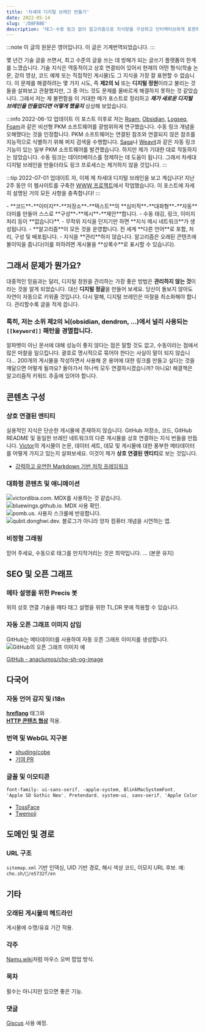 ```yaml
---
title: '차세대 디지털 브레인 만들기'
date: 2022-05-14
slug: '/D8FB8E'
description: '태그·수동 링크 없이 알고리즘으로 지식망을 구성하고 인터랙티브하게 표현하는 차세대 디지털 브레인 구상과 WWW 프로젝트 구현 기록'
---
```


:::note
이 글의 원문은 영어입니다. 이 글은 기계번역되었습니다.
:::

몇 년간 기술 글을 쓰면서, 최고 수준의 글을 쓰는 데 방해가 되는 글쓰기 플랫폼의 한계를 느꼈습니다. 기술 지식은 역동적이고 상호 연결되어 있어서 현재의 어떤 형식(학술 논문, 강의 영상, 코드 예제 또는 직접적인 게시물)도 그 지식을 가장 잘 표현할 수 없습니다. 이 문제를 해결하려는 몇 가지 시도, 즉 **제2의 뇌** 또는 **디지털 정원**이라고 불리는 것들을 살펴보고 관찰했지만, 그 중 어느 것도 문제를 올바르게 해결하지 못하는 것 같았습니다. 그래서 저는 제 불편함을 이 거대한 메가 포스트로 정리하고 **_제가 새로운 디지털 브레인을 만들었다면 어떻게 했을지_** 상상해 보았습니다.

:::info 2022-06-12 업데이트
이 포스트 이후로 저는 [Roam](https://roamresearch.com/), [Obsidian](https://obsidian.md), [Logseq](https://logseq.com/), [Foam](https://foambubble.github.io/foam/)과 같은 비선형 PKM 소프트웨어를 광범위하게 연구했습니다. 수동 링크 개념을 오해했다는 것을 인정합니다. PKM 소프트웨어는 연결된 참조와 연결되지 않은 참조를 지능적으로 식별하기 위해 퍼지 검색을 수행합니다. [Saga](https://saga.so)나 [Weavit](https://www.weavit.ai/)과 같은 자동 링크 기능이 있는 일부 PKM 소프트웨어를 발견했습니다. 하지만 제가 기대한 대로 작동하지는 않았습니다. 수동 링크는 데이터베이스를 정제하는 데 도움이 됩니다. 그래서 차세대 디지털 브레인을 만들더라도 링크 프로세스는 제거하지 않을 것입니다.
:::

:::tip 2022-07-01 업데이트
자, 이제 제 차세대 디지털 브레인을 보고 계십니다! 지난 2주 동안 이 웹사이트를 구축한 [WWW 프로젝트](https://github.com/anaclumos/extracranial)에서 작업했습니다. 이 포스트에 자세히 설명된 거의 모든 사항을 충족합니다!
:::

<Accordions>
<Accordion title="요약">
- **코드**-**이미지**-**저장소**-**텍스트**의 **심미적**-**대화형**-**자동** 더미를 만들어 스스로 **구성**-**제시**-**제안**합니다.  
- 수동 태깅, 링크, 이미지 처리 등이 **없습니다**.  
- 무작위 지식을 던지기만 하면 **지식 메시 네트워크**가 생성됩니다.  
- **알고리즘**이 모든 것을 운영합니다. 전 세계 **다른 언어**로 포함, 처리, 구성 및 배포됩니다.  
- 지식을 **관리**하지 않습니다. 알고리즘은 오래된 콘텐츠에 불이익을 줍니다(이를 피하려면 게시물을 **상록수**로 표시할 수 있습니다).
</Accordion>
</Accordions>

## 그래서 문제가 뭔가요?

대중적인 믿음과는 달리, 디지털 정원을 관리하는 가장 좋은 방법은 **관리하지 않는 것**이라는 것을 알게 되었습니다. 대신 **디지털 정글**을 만들어 보세요. 당신이 돌보지 않아도 자연이 자동으로 키워줄 것입니다. 다시 말해, 디지털 브레인은 마찰을 최소화해야 합니다. 관리할수록 글을 적게 씁니다.  

### 특히, 저는 소위 제2의 뇌(obsidian, dendron, ...)에서 널리 사용되는 `[[keyword]]` 패턴을 경멸합니다.

알파벳이 아닌 문서에 대해 성능이 좋지 않다는 점은 말할 것도 없고, 수동이라는 점에서 많은 마찰을 일으킵니다. 괄호로 명시적으로 묶어야 한다는 사실이 말이 되지 않습니다... 200개의 게시물을 작성하면서 사용해 온 용어에 대한 링크를 만들고 싶다는 것을 깨달으면 어떻게 될까요? 돌아가서 하나씩 모두 연결하시겠습니까? 아니요! 해결책은 알고리즘적 키워드 추출에 있어야 합니다.

## 콘텐츠 구성

### 상호 연결된 엔티티

실용적인 지식은 단순한 게시물에 존재하지 않습니다. GitHub 저장소, 코드, GitHub README 및 동일한 브레인 네트워크의 다른 게시물을 상호 연결하는 지식 번들을 만듭니다. [Victor](https://victordibia.com/blog/alpha-code/)의 게시물이 논문, 데이터 세트, 데모 및 게시물에 대한 풍부한 메타데이터를 어떻게 가지고 있는지 살펴보세요. 이것이 제가 **상호 연결된 엔티티**로 보는 것입니다.

- [강력하고 유연한 Markdown 기반 저작 프레임워크](https://markdoc.io/)

### 대화형 콘텐츠 및 애니메이션

![victordibia.com. MDX를 사용하는 것 같습니다.](./B717F8.gif)  
![bluewings.github.io. MDX 사용 확인.](./FB685B.gif)  
![pomb.us. 사용자 스크롤에 반응합니다.](./8F78C9.gif)  
![qubit.donghwi.dev. 블로그가 아니라 양자 컴퓨터 개념을 시연하는 앱.](./ED77BD.gif)

### 비정형 그래핑

믿어 주세요, 수동으로 태그를 만지작거리는 것은 최악입니다. … (본문 유지)

## SEO 및 오픈 그래프

### 메타 설명을 위한 Precis 봇
위의 상호 연결 기술을 메타 태그 설명을 위한 TL;DR 봇에 적용할 수 있습니다.

### 자동 오픈 그래프 이미지 삽입
GitHub는 메타데이터를 사용하여 자동 오픈 그래프 이미지를 생성합니다.  
![GitHub의 오픈 그래프 이미지 예](./7D9CF1.png)  

[GitHub - anaclumos/cho-sh-og-image](https://github.com/anaclumos/cho-sh-og-image)

## 다국어

### 자동 언어 감지 및 i18n
**[hreflang](https://developers.google.com/search/docs/advanced/crawling/localized-versions)** 태그와  
**[HTTP 콘텐츠 협상](https://developer.mozilla.org/en-US/docs/Web/HTTP/Content_negotiation)** 적용.

### 번역 및 WebGL 지구본
- [shuding/cobe](https://github.com/shuding/cobe)  
- [기여 PR](https://github.com/shuding/cobe/pull/30)

### 글꼴 및 이모티콘
```css
font-family: ui-sans-serif, -apple-system, BlinkMacSystemFont,
'Apple SD Gothic Neo', Pretendard, system-ui, sans-serif, 'Apple Color Emoji';
````

* [TossFace](https://toss.im/tossface)
* [Twemoji](https://twemoji.twitter.com/)

## 도메인 및 경로

### URL 구조

`sitemap.xml` 기반 인덱싱, UID 기반 경로, 해시 색상 코드, 이모지 URL 후보.
예: `cho.sh/🧠/e5732f/en`

## 기타

### 오래된 게시물의 헤드라인

게시물에 수명/유효 기간 적용.

### 각주

[Namu.wiki](https://namu.wiki)처럼 마우스 오버 팝업 방식.

### 목차

필수는 아니지만 있으면 좋은 기능.

### 댓글

[Giscus](https://giscus.app) 사용 예정.
